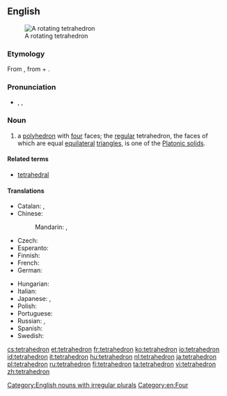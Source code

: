 ==English==
{{wikipedia}}
[[Image:120px-Tetrahedron-slowturn.gif|thumb|A rotating tetrahedron]]

===Etymology===
From {{etyl|grc}} {{term|τετράεδρον||triangle-based pyramid|tr=tetraedron|lang=grc}}, from {{term|τετράς||four|tr=tetras|lang=grc}} + {{term|ἕδρα|tr=hedra|sc=Grek||seat}}.

===Pronunciation===
* {{enPR|tĕtrəhē'drən}}, {{IPA|/tɛtrəˈhiːdrən/}}, {{X-SAMPA|/tE.tr@."hi.dr@n/}}

===Noun===
{{en-noun|pl2=tetrahedra}}

# {{geometry}} a [[polyhedron]] with [[four]] faces; the [[regular]] tetrahedron, the faces of which are equal [[equilateral]] [[triangle]]s, is one of the [[Platonic solid]]s.

====Related terms====
* [[tetrahedral]]

====Translations====
{{trans-top|polyhedron}}
* Catalan: {{t-|ca|tetràedre|m}}, {{t-|ca|tetraedre|m}}
* Chinese:
*: Mandarin: {{t|cmn|四面體|sc=Hani}}, {{t|cmn|四面体|tr=sìmiàntǐ|sc=Hani}}
* Czech: {{t+|cs|čtyřstěn|m}}
* Esperanto: {{t-|eo|kvaredro}}
* Finnish: {{t+|fi|tetraedri}}
* French: {{t+|fr|tétraèdre|m}}
* German: {{t+|de|Tetraeder|n}}
{{trans-mid}}
* Hungarian: {{t+|hu|tetraéder}}
* Italian: {{t+|it|tetraedro|m}}
* Japanese: {{t-|ja|四面体|tr=shimentai}}, {{t-|ja|三角錐|tr=sankakusui}}
* Polish: {{t-|pl|czworościan|m}}
* Portuguese: {{t+|pt|tetraedro|m}}
* Russian: {{t+|ru|тетраэдр|m|tr=tetráedr}}, {{t+|ru|четырёхгранник|m|tr=četyrjóxgránnik|sc=Cyrl}}
* Spanish: {{t+|es|tetraedro|m}}
* Swedish: {{t+|sv|tetraeder|c}}
{{trans-bottom}}

[[Category:English nouns with irregular plurals]]
[[Category:en:Four]]

[[cs:tetrahedron]]
[[et:tetrahedron]]
[[fr:tetrahedron]]
[[ko:tetrahedron]]
[[io:tetrahedron]]
[[id:tetrahedron]]
[[it:tetrahedron]]
[[hu:tetrahedron]]
[[nl:tetrahedron]]
[[ja:tetrahedron]]
[[pl:tetrahedron]]
[[ru:tetrahedron]]
[[fi:tetrahedron]]
[[ta:tetrahedron]]
[[vi:tetrahedron]]
[[zh:tetrahedron]]